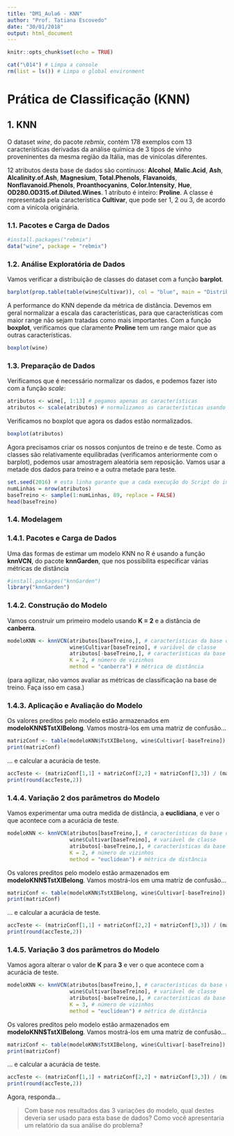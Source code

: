 ```yaml
---
title: "DM1_Aula6 - KNN"
author: "Prof. Tatiana Escovedo"
date: "30/01/2018"
output: html_document
---
```


```r
knitr::opts_chunk$set(echo = TRUE)
```

```r
cat("\014") # Limpa a console
rm(list = ls()) # Limpa o global environment
```

# Prática de Classificação (KNN)

## 1. KNN

O dataset *wine*, do pacote *rebmix*, contém 178 exemplos com 13 características derivadas da análise química de 3 tipos de vinho proveninentes da mesma região da Itália, mas de vinícolas diferentes.

12 atributos desta base de dados são contínuos: **Alcohol**, **Malic.Acid**, **Ash**, **Alcalinity.of.Ash**, **Magnesium**, **Total.Phenols**, **Flavanoids**, **Nonflavanoid.Phenols**, **Proanthocyanins**, **Color.Intensity**, **Hue**, **OD280.OD315.of.Diluted.Wines**. 1 atributo é inteiro: **Proline**. A classe é representada pela característica **Cultivar**, que pode ser 1, 2 ou 3, de acordo com a vinícola originária.

### 1.1. Pacotes e Carga de Dados

```r
#install.packages("rebmix")
data("wine", package = "rebmix")
```

### 1.2. Análise Exploratória de Dados 

Vamos verificar a distribuição de classes do dataset com a função **barplot**.

```r
barplot(prop.table(table(wine$Cultivar)), col = "blue", main = "Distribuição de classes")
```

A performance do KNN depende da métrica de distância. Devemos em geral normalizar a escala das características, para que características com maior range não sejam tratadas como mais importantes. Com a função **boxplot**, verificamos que claramente **Proline** tem um range maior que as outras características.

```r
boxplot(wine)
```

### 1.3. Preparação de Dados

Verificamos que é necessário normalizar os dados, e podemos fazer isto com a função *scale*:

```r
atributos <- wine[, 1:13] # pegamos apenas as características
atributos <- scale(atributos) # normalizamos as características usando média 0 e desvio padrão 1
```

Verificamos no boxplot que agora os dados estão normalizados.

```r
boxplot(atributos)
```

Agora precisamos criar os nossos conjuntos de treino e de teste. Como as classes são relativamente equilibradas (verificamos anteriormente com o barplot), podemos usar amostragem aleatória sem reposição. Vamos usar a metade dos dados para treino e a outra metade para teste.

```r
set.seed(2016) # esta linha garante que a cada execução do Script do início, os mesmos valores serão gerados
numLinhas = nrow(atributos)
baseTreino <- sample(1:numLinhas, 89, replace = FALSE)
head(baseTreino)
```


### 1.4. Modelagem

### 1.4.1. Pacotes e Carga de Dados

Uma das formas de estimar um modelo KNN no R é usando a função **knnVCN**, do pacote **knnGarden**, que nos possibilita especificar várias métricas de distância

```r
#install.packages("knnGarden")
library("knnGarden")
```

### 1.4.2. Construção do Modelo

Vamos construir um primeiro modelo usando **K = 2** e a distância de **canberra**.

```r
modeloKNN <- knnVCN(atributos[baseTreino,], # características da base de treino
                    wine$Cultivar[baseTreino], # variável de classe
                    atributos[-baseTreino,], # características da base de teste
                    K = 2, # número de vizinhos
                    method = "canberra") # métrica de distância
```

(para agilizar, não vamos avaliar as métricas de classificação na base de treino. Faça isso em casa.)

### 1.4.3. Aplicação e Avaliação do Modelo

Os valores preditos pelo modelo estão armazenados em **modeloKNN$TstXIBelong**. Vamos mostrá-los em uma matriz de confusão...

```r
matrizConf <- table(modeloKNN$TstXIBelong, wine$Cultivar[-baseTreino])
print(matrizConf)
```

... e calcular a acurácia de teste.

```r
accTeste <- (matrizConf[1,1] + matrizConf[2,2] + matrizConf[3,3]) / (matrizConf[1,1] + matrizConf[1,2] + matrizConf[1,3] + matrizConf[2,1] + matrizConf[2,2] + matrizConf[2,3] + matrizConf[3,1] + matrizConf[3,2] + matrizConf[3,3]) * 100 # calcula a acurácia de teste
print(round(accTeste,2))
```


### 1.4.4. Variação 2 dos parâmetros do Modelo

Vamos experimentar uma outra medida de distância, a **euclidiana**, e ver o que acontece com a acurácia de teste.

```r
modeloKNN <- knnVCN(atributos[baseTreino,], # características da base de treino
                    wine$Cultivar[baseTreino], # variável de classe
                    atributos[-baseTreino,], # características da base de teste
                    K = 2, # número de vizinhos
                    method = "euclidean") # métrica de distância
```

Os valores preditos pelo modelo estão armazenados em **modeloKNN$TstXIBelong**. Vamos mostrá-los em uma matriz de confusão...

```r
matrizConf <- table(modeloKNN$TstXIBelong, wine$Cultivar[-baseTreino])
print(matrizConf)
```

... e calcular a acurácia de teste.
 
```r
accTeste <- (matrizConf[1,1] + matrizConf[2,2] + matrizConf[3,3]) / (matrizConf[1,1] + matrizConf[1,2] + matrizConf[1,3] + matrizConf[2,1] + matrizConf[2,2] + matrizConf[2,3] + matrizConf[3,1] + matrizConf[3,2] + matrizConf[3,3]) * 100 # calcula a acurácia de teste
print(round(accTeste,2))
```

### 1.4.5. Variação 3 dos parâmetros do Modelo

Vamos agora alterar o valor de **K** para **3** e ver o que acontece com a acurácia de teste.

```r
modeloKNN <- knnVCN(atributos[baseTreino,], # características da base de treino
                    wine$Cultivar[baseTreino], # variável de classe
                    atributos[-baseTreino,], # características da base de teste
                    K = 3, # número de vizinhos
                    method = "euclidean") # métrica de distância
```

Os valores preditos pelo modelo estão armazenados em **modeloKNN$TstXIBelong**. Vamos mostrá-los em uma matriz de confusão...

```r
matrizConf <- table(modeloKNN$TstXIBelong, wine$Cultivar[-baseTreino])
print(matrizConf)
```

... e calcular a acurácia de teste.

```r
accTeste <- (matrizConf[1,1] + matrizConf[2,2] + matrizConf[3,3]) / (matrizConf[1,1] + matrizConf[1,2] + matrizConf[1,3] + matrizConf[2,1] + matrizConf[2,2] + matrizConf[2,3] + matrizConf[3,1] + matrizConf[3,2] + matrizConf[3,3]) * 100 # calcula a acurácia de teste
print(round(accTeste,2))
```

Agora, responda...

> Com base nos resultados das 3 variações do modelo, qual destes deveria ser usado para esta base de dados? Como você apresentaria um relatório da sua análise do problema?

